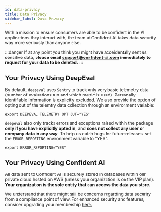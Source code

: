 ```yaml
---
id: data-privacy
title: Data Privacy
sidebar_label: Data Privacy
---
```


With a mission to ensure consumers are able to be confident in the AI applications they interact with, the team at Confident AI takes data security way more seriously than anyone else.

:::danger
If at any point you think you might have acceidentally sent us sensitive data, **please email support@confident-ai.com immediately to request for your data to be deleted.**
:::

## Your Privacy Using DeepEval

By default, `deepeval` uses `Sentry` to track only very basic telemetry data (number of evaluations run and which metric is used). Personally identifiable information is explicitly excluded. We also provide the option of opting out of the telemtry data collection through an environment variable:

```console
export DEEPEVAL_TELEMETRY_OPT_OUT="YES"
```

`deepeval` also only tracks errors and exceptions raised within the package **only if you have explicitly opted in**, and **does not collect any user or company data in any way**. To help us catch bugs for future releases, set the `ERROR_REPORTING` environment variable to "YES".

```console
export ERROR_REPORTING="YES"
```

## Your Privacy Using Confident AI

All data sent to Confident AI is securely stored in databases within our private cloud hosted on AWS (unless your organization is on the VIP plan). **Your organization is the sole entity that can access the data you store.**

We understand that there might still be concerns regarding data security from a compliance point of view. For enhanced security and features, consider upgrading your membership [here.](https://confident-ai.com/pricing)
